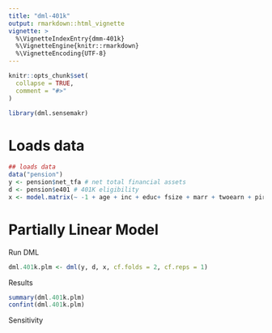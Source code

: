 ```yaml
---
title: "dml-401k"
output: rmarkdown::html_vignette
vignette: >
  %\VignetteIndexEntry{dmm-401k}
  %\VignetteEngine{knitr::rmarkdown}
  %\VignetteEncoding{UTF-8}
---
```


```r
knitr::opts_chunk$set(
  collapse = TRUE,
  comment = "#>"
)
```

```r
library(dml.sensemakr)
```

# Loads data
```r
## loads data
data("pension")
y <- pension$net_tfa # net total financial assets
d <- pension$e401 # 401K eligibility
x <- model.matrix(~ -1 + age + inc + educ+ fsize + marr + twoearn + pira + hown, data = pension)
```

# Partially Linear Model

Run DML

```r
dml.401k.plm <- dml(y, d, x, cf.folds = 2, cf.reps = 1)
```

Results

```r
summary(dml.401k.plm)
confint(dml.401k.plm)
```

Sensitivity

```r

```

